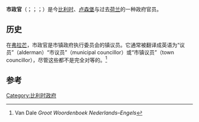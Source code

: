 {{noteTA|G1=比利时地名}}
'''市政官'''（{{lang-nl|schepen}}；{{lang-fr|échevin}}；{{lang-de|Schöffe}}；{{lang-lb|Schäfferot}}）是今[[比利时|比利时]]、[[卢森堡|卢森堡]]与过去[[荷兰|荷兰]]的一种政府官员。

== 历史 ==
在[[弗拉芒大區|弗拉芒]]，市政官是市镇政府执行委员会的镇议员。它通常被翻译成英语为“议员”（alderman）“市议员”（municipal councillor）或“市镇议员”（town councillor），尽管这些都不是完全对等的。<ref>Van Dale ''Groot Woordenboek Nederlands–Engels''</ref>

== 参考==
{{reflist}}

[[Category:比利时政府|Category:比利时政府]]